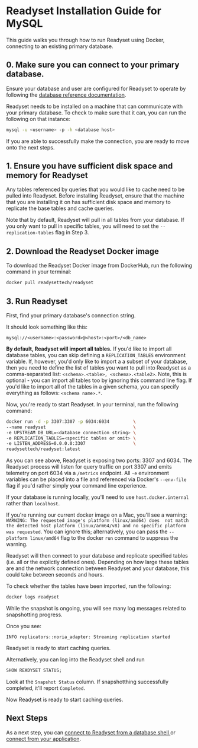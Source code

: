 
# Readyset Installation Guide for MySQL 

This guide walks you through how to run Readyset using Docker, connecting to an existing primary database.

## 0. Make sure you can connect to your primary database.  
Ensure your database and user are configured for Readyset to operate by following the [database reference documentation](http://localhost:3000/reference/configure-your-database/mysql/generic-db-directions).

Readyset needs to be installed on a machine that can communicate with your primary database. To check to make sure that it can, 
you can run the following on that instance:

```sh copy
mysql -u <username> -p -h <database host>
```
If you are able to successfully make the connection, you are ready to move onto the next steps.

## 1. Ensure you have sufficient disk space and memory for Readyset
Any tables referenced by queries that you would like to cache need to be pulled into Readyset. Before installing Readyset, 
ensure that the machine that you are installing it on has sufficient disk space and memory to replicate the base tables and 
cache queries. 


<Callout type="info"> Note that by default, Readyset will pull in all tables from your database. If you only want to pull in specific
tables, you will need to set the `--replication-tables` flag in Step 3.  </Callout>

## 2. Download the Readyset Docker image 
To download the Readyset Docker image from DockerHub, run the following command in your terminal:

```sh copy
docker pull readysettech/readyset
```

## 3. Run Readyset

First, find your primary database's connection string. 

It should look something like this: 

```mysql://<username>:<password>@<host>:<port>/<db_name>```

**By default, Readyset will import all tables.** If you'd like to import all database tables, 
you can skip defining a `REPLICATION_TABLES` environment variable. If, however, you'd only like
to import a a subset of your database, then you need to define the list of tables you want to pull 
into Readyset as a comma-separated list: ```<schema>.<table>, <schema>.<table2>```. 
Note, this is optional - you can import all tables too by ignoring this command line flag. If you'd 
like to import all of the tables in a given schema, you can specify everything as follows: ```<schema name>.*```. 

Now, you're ready to start Readyset. In your terminal, run the following command:  

```sh copy
docker run -d -p 3307:3307 -p 6034:6034         \
--name readyset                                 \
-e UPSTREAM_DB_URL=<database connection string> \
-e REPLICATION_TABLES=<specific tables or omit> \
-e LISTEN_ADDRESS=0.0.0.0:3307                  \
readysettech/readyset:latest
```

As you can see above, Readyset is exposing two ports: 3307 and 6034. The Readyset
process will listen for query traffic on port 3307 and emits telemetry on port 6034 via
a `/metrics` endpoint. All `-e` environment variables can be 
placed into a file and referenced via Docker's `--env-file` flag if you'd rather simply your command 
line experience.

<Callout type="info"> If your database is running locally, you'll need to 
use `host.docker.internal` rather than `localhost`. </Callout>

<Callout type="info">If you're running our current docker 
image on a Mac, you'll see a warning: `WARNING: The requested image's platform (linux/amd64) does 
not match the detected host platform (linux/arm64/v8) and no specific platform was requested`. You 
can ignore this; alternatively, you can pass the `--platform linux/amd64` flag to the docker 
`run` command to suppress the warning.  </Callout>

Readyset will then connect to your database and replicate specified tables (i.e. all or the explictly defined ones). 
Depending on how large these tables are and the network connection between Readyset and your database, 
this could take between seconds and hours. 

To check whether the tables have been imported, run the following: 

```sh copy
docker logs readyset
```

While the snapshot is ongoing, you will see many log messages related to snapshotting progress.

Once you see:

```
INFO replicators::noria_adapter: Streaming replication started
```

Readyset is ready to start caching queries.

Alternatively, you can log into the Readyset shell and run

```sql
SHOW READYSET STATUS;
```
Look at the `Snapshot Status` column. If snapshotthing successfully completed, 
it'll report `Completed`.

Now Readyset is ready to start caching queries.

## Next Steps

As a next step, you can [connect to Readyset from a database shell ](/get-started/connect/connect-via-database-shell) or [connect from your application](/get-started/connect/connect-an-application-via-an-orm). 
